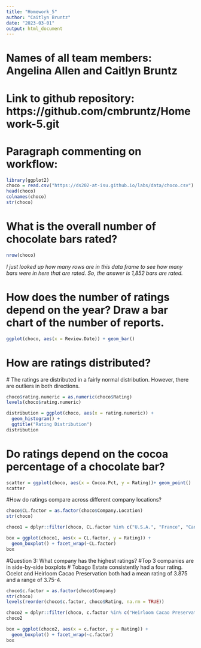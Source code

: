 ```yaml
---
title: "Homework_5"
author: "Caitlyn Bruntz"
date: "2023-03-01"
output: html_document
---
```


# Names of all team members: Angelina Allen and Caitlyn Bruntz
# Link to github repository: https://github.com/cmbruntz/Homework-5.git
# Paragraph commenting on workflow: 

```r
library(ggplot2)
choco = read.csv("https://ds202-at-isu.github.io/labs/data/choco.csv")
head(choco)
colnames(choco)
str(choco)
```

# What is the overall number of chocolate bars rated?

```r
nrow(choco)
```
*I just looked up how many rows are in this data frame to see how many bars were in here that are rated. So, the answer is 1,852 bars are rated.*

# How does the number of ratings depend on the year? Draw a bar chart of the number of reports.

```r
ggplot(choco, aes(x = Review.Date)) + geom_bar()
```


# How are ratings distributed?
 # The ratings are distributed in a fairly normal distribution. However, there are outliers in both directions.
```r

choco$rating.numeric = as.numeric(choco$Rating)
levels(choco$rating.numeric)

distribution = ggplot(choco, aes(x = rating.numeric)) + 
  geom_histogram() +
  ggtitle("Rating Distribution")
distribution
```


# Do ratings depend on the cocoa percentage of a chocolate bar?

```r
scatter = ggplot(choco, aes(x = Cocoa.Pct, y = Rating))+ geom_point()
scatter
```


#How do ratings compare across different company locations?

```r
choco$CL.factor = as.factor(choco$Company.Location)
str(choco)

choco1 = dplyr::filter(choco, CL.factor %in% c("U.S.A.", "France", "Canada"))

box = ggplot(choco1, aes(x = CL.factor, y = Rating)) +
  geom_boxplot() + facet_wrap(~CL.factor)
box
```

#Question 3: What company has the highest ratings?
#Top 3 companies are in side-by-side boxplots
 # Tobago Estate consistently had a four rating. Ocelot and Heirloom Cacao Preservation both had a mean rating of 3.875 and a range of 3.75-4.

```r
choco$c.factor = as.factor(choco$Company)
str(choco)
levels(reorder(choco$c.factor, choco$Rating, na.rm = TRUE))

choco2 = dplyr::filter(choco, c.factor %in% c("Heirloom Cacao Preservation (Zokoko)", "Ocelot", "Tobago Estate (Pralus)"))
choco2

box = ggplot(choco2, aes(x = c.factor, y = Rating)) +
  geom_boxplot() + facet_wrap(~c.factor)
box
```

